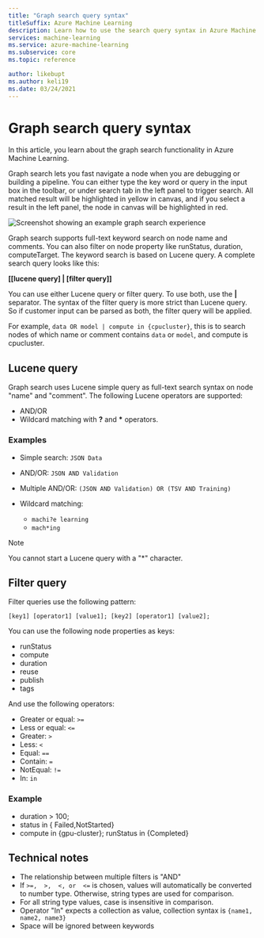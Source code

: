 ```yaml
---
title: "Graph search query syntax"
titleSuffix: Azure Machine Learning
description: Learn how to use the search query syntax in Azure Machine Learning designer to search for nodes in pipeline graph.
services: machine-learning
ms.service: azure-machine-learning
ms.subservice: core
ms.topic: reference

author: likebupt
ms.author: keli19
ms.date: 03/24/2021
---
```

# Graph search query syntax

In this article, you learn about the graph search functionality in Azure Machine Learning. 

Graph search lets you fast navigate a node when you are debugging or building a pipeline. You can either type the key word or query in the input box in the toolbar, or under search tab in the left panel to trigger search. All matched result will be highlighted in yellow in canvas, and if you select a result in the left panel, the node in canvas will be highlighted in red.

![Screenshot showing an example graph search experience](media/search/graph-search-0322.png)

Graph search supports full-text keyword search on node name and comments. You can also filter on node property like runStatus, duration, computeTarget. The keyword search is based on Lucene query. A complete search query looks like this:  

**[[lucene query] | [filter query]]** 

You can use either Lucene query or filter query. To use both, use the **|** separator. The syntax of the filter query is more strict than Lucene query. So if customer input can be parsed as both, the filter query will be applied.

For example, `data OR model | compute in {cpucluster}`, this is to search nodes of which name or comment contains `data` or `model`, and compute is cpucluster.
 

## Lucene query

Graph search uses Lucene simple query as full-text search syntax on node "name" and "comment". The following Lucene operators are supported:

 
- AND/OR
- Wildcard matching with **?** and **\*** operators.

### Examples

- Simple search: `JSON Data`

- AND/OR: `JSON AND Validation`

- Multiple AND/OR: `(JSON AND Validation) OR (TSV AND Training)`

 
- Wildcard matching: 
    - `machi?e learning`
    - `mach*ing`
 
>[!NOTE]
> You cannot start a Lucene query with a "*" character.

##  Filter query

 
Filter queries use the following pattern:
 
`[key1] [operator1] [value1]; [key2] [operator1] [value2];`

 
You can use the following node properties as keys:

- runStatus
- compute
- duration
- reuse
- publish
- tags

And use the following operators:

- Greater or equal: `>=`
- Less or equal: `<=`
- Greater: `>`
- Less: `<`
- Equal: `==`
- Contain: `=`
- NotEqual: `!=`
- In: `in`

 
 

### Example

- duration > 100;
- status in { Failed,NotStarted}
- compute in {gpu-cluster}; runStatus in {Completed}

## Technical notes

- The relationship between multiple filters is "AND"
- If `>=,  >,  <, or  <=` is chosen, values will automatically be converted to number type. Otherwise, string types are used for comparison.
- For all string type values, case is insensitive in comparison.
- Operator "In" expects a collection as value, collection syntax is `{name1, name2, name3}`
- Space will be ignored between keywords
